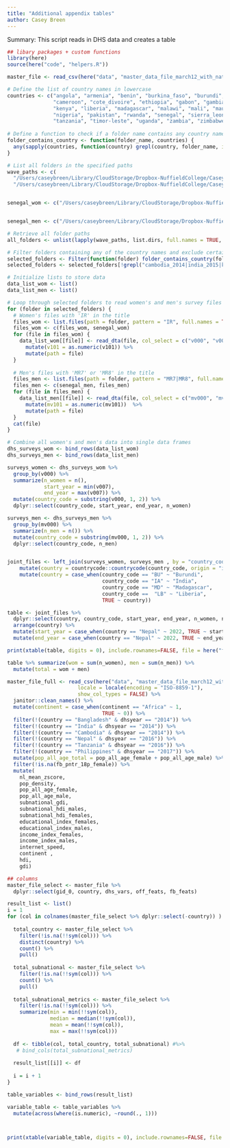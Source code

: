 ```yaml
---
title: "Additional appendix tables"
author: Casey Breen
---
```


Summary: This script reads in DHS data and creates a table

```r
## libary packages + custom functions 
library(here)
source(here("code", "helpers.R"))
```


```r
master_file <- read_csv(here("data", "master_data_file_march12_with_national.csv")) 
```

```r
# Define the list of country names in lowercase
countries <- c("angola", "armenia", "benin", "burkina_faso", "burundi", "cambodia", 
               "cameroon", "cote_divoire", "ethiopia", "gabon", "gambia", "guinea", "haiti", "india", 
               "kenya", "liberia", "madagascar", "malawi", "mali", "mauritania", "mozambique", "nepal", 
               "nigeria", "pakistan", "rwanda", "senegal", "sierra_leone", "south_africa", 
               "tanzania", "timor-leste", "uganda", "zambia", "zimbabwe")
 
# Define a function to check if a folder name contains any country names
folder_contains_country <- function(folder_name, countries) {
  any(sapply(countries, function(country) grepl(country, folder_name, ignore.case = TRUE)))
}

# List all folders in the specified paths
wave_paths <- c(
  "/Users/caseybreen/Library/CloudStorage/Dropbox-NuffieldCollege/Casey Breen/dgg_research/national/data_refresh/dhs/wave7/",
  "/Users/caseybreen/Library/CloudStorage/Dropbox-NuffieldCollege/Casey Breen/dgg_research/national/data_refresh/dhs/wave8/")


senegal_wom <- c("/Users/caseybreen/Library/CloudStorage/Dropbox-NuffieldCollege/Casey Breen/dgg_research/subnational/data_processing/dhs_survey_gps/Senegal/SN_2019_CONTINUOUSDHS_09192023_1943_198343/SNIR8BDT/SNIR8BFL.DTA") 


senegal_men <- c("/Users/caseybreen/Library/CloudStorage/Dropbox-NuffieldCollege/Casey Breen/dgg_research/subnational/data_processing/dhs_survey_gps/Senegal/SN_2019_CONTINUOUSDHS_09192023_1943_198343/SNMR8BDT/SNMR8BFL.DTA")

# Retrieve all folder paths
all_folders <- unlist(lapply(wave_paths, list.dirs, full.names = TRUE, recursive = FALSE))

# Filter folders containing any of the country names and exclude certain folders
selected_folders <- Filter(function(folder) folder_contains_country(folder, countries), all_folders)
selected_folders <- selected_folders[!grepl("cambodia_2014|india_2015|kenya_2014|rwanda_2014|rwanda_2014|nepal_2016|tanzania_2015", selected_folders, ignore.case = TRUE)]

# Initialize lists to store data
data_list_wom <- list()
data_list_men <- list()

# Loop through selected folders to read women's and men's survey files
for (folder in selected_folders) {
  # Women's files with 'IR' in the title
  files_wom <- list.files(path = folder, pattern = "IR", full.names = TRUE)
  files_wom <- c(files_wom, senegal_wom)
  for (file in files_wom) {
    data_list_wom[[file]] <- read_dta(file, col_select = c("v000", "v001", "v007", "v101", "v005", "v017", "v169a", "v171a")) %>% 
      mutate(v101 = as.numeric(v101)) %>% 
      mutate(path = file)
  }
  
  # Men's files with 'MR7' or 'MR8' in the title
  files_men <- list.files(path = folder, pattern = "MR7|MR8", full.names = TRUE)
  files_men <- c(senegal_men, files_men)
  for (file in files_men) {
    data_list_men[[file]] <- read_dta(file, col_select = c("mv000", "mv001", "mv007", "mv101", "mv005", "mv169a", "mv171a")) %>% 
      mutate(mv101 = as.numeric(mv101))  %>% 
      mutate(path = file)
  }
  cat(file) 
}

# Combine all women's and men's data into single data frames
dhs_surveys_wom <- bind_rows(data_list_wom)
dhs_surveys_men <- bind_rows(data_list_men)

```

```r
surveys_women <- dhs_surveys_wom %>% 
  group_by(v000) %>% 
  summarize(n_women = n(),
            start_year = min(v007),
            end_year = max(v007)) %>% 
  mutate(country_code = substring(v000, 1, 2)) %>% 
  dplyr::select(country_code, start_year, end_year, n_women)

surveys_men <- dhs_surveys_men %>% 
  group_by(mv000) %>% 
  summarize(n_men = n()) %>% 
  mutate(country_code = substring(mv000, 1, 2)) %>% 
  dplyr::select(country_code, n_men)


joint_files <- left_join(surveys_women, surveys_men , by = "country_code") %>% 
    mutate(country = countrycode::countrycode(country_code, origin = "iso2c", destination = "country.name")) %>%
    mutate(country = case_when(country_code == "BU" ~ "Burundi",
                               country_code == "IA" ~ "India",
                               country_code == "MD" ~ "Madagascar",
                               country_code ==  "LB" ~ "Liberia",
                               TRUE ~ country))

table <- joint_files %>% 
  dplyr::select(country, country_code, start_year, end_year, n_women, n_men) %>% 
  arrange(country) %>% 
  mutate(start_year = case_when(country == "Nepal" ~ 2022, TRUE ~ start_year)) %>% 
  mutate(end_year = case_when(country == "Nepal" ~ 2022, TRUE ~ end_year))

print(xtable(table, digits = 0), include.rownames=FALSE, file = here("figures", "dhs_table.tex"))

table %>% summarize(wom = sum(n_women), men = sum(n_men)) %>% 
  mutate(total = wom + men)
```


```r
master_file_full <- read_csv(here("data", "master_data_file_march12_with_national.csv"), 
                       locale = locale(encoding = "ISO-8859-1"),
                       show_col_types = FALSE) %>%
  janitor::clean_names() %>% 
  mutate(continent = case_when(continent == "Africa" ~ 1,
                               TRUE ~ 0)) %>% 
  filter(!(country == "Bangladesh" & dhsyear == "2014")) %>% 
  filter(!(country == "India" & dhsyear == "2014")) %>% 
  filter(!(country == "Cambodia" & dhsyear == "2014")) %>%
  filter(!(country == "Nepal" & dhsyear == "2016")) %>%
  filter(!(country == "Tanzania" & dhsyear == "2016")) %>%
  filter(!(country == "Philippines" & dhsyear == "2017")) %>%
  mutate(pop_all_age_total = pop_all_age_female + pop_all_age_male) %>%
  filter(!is.na(fb_pntr_18p_female)) %>% 
  mutate(
    nl_mean_zscore,
    pop_density,
    pop_all_age_female,
    pop_all_age_male,
    subnational_gdi,
    subnational_hdi_males,
    subnational_hdi_females,
    educational_index_females,
    educational_index_males,
    income_index_females,
    income_index_males,
    internet_speed,
    continent ,
    hdi,
    gdi)
```


```r
## columns 
master_file_select <- master_file %>% 
  dplyr::select(gid_0, country, dhs_vars, off_feats, fb_feats)

result_list <- list()
i = 1
for (col in colnames(master_file_select %>% dplyr::select(-country)) ) {
  
  total_country <- master_file_select %>% 
    filter(!is.na(!!sym(col))) %>% 
    distinct(country) %>% 
    count() %>% 
    pull()
  
  total_subnational <- master_file_select %>% 
    filter(!is.na(!!sym(col))) %>% 
    count() %>% 
    pull()
  
  total_subnational_metrics <- master_file_select %>% 
    filter(!is.na(!!sym(col))) %>% 
    summarize(min = min(!!sym(col)),
              median = median(!!sym(col)), 
              mean = mean(!!sym(col)), 
              max = max(!!sym(col)))
  
  df <- tibble(col, total_country, total_subnational) #%>% 
   # bind_cols(total_subnational_metrics)
  
  result_list[[i]] <- df 
  
  i = i + 1
}

table_variables <- bind_rows(result_list) 

variable_table <- table_variables %>% 
  mutate(across(where(is.numeric), ~round(., 1)))



print(xtable(variable_table, digits = 0), include.rownames=FALSE, file = here("figures", "variable_table.tex"))
```







